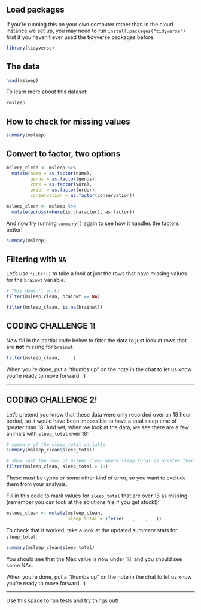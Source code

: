 ## Load packages

If you're running this on your own computer rather than in the cloud instance we set up, you may need to run `install.packages("tidyverse")` first if you haven't ever used the tidyverse packages before.

```r
library(tidyverse)
```


## The data

```r
head(msleep)
```

To learn more about this dataset:

```r
?msleep
```

## How to check for missing values

```r
summary(msleep)
```

## Convert to factor, two options

```r
msleep_clean <- msleep %>%
  mutate(name = as.factor(name),
         genus = as.factor(genus),
         vore = as.factor(vore),
         order = as.factor(order),
         conservation = as.factor(conservation))
```


```r
msleep_clean <- msleep %>%
  mutate(across(where(is.character), as.factor))
```

And now try running `summary()` again to see how it handles the factors better!

```r
summary(msleep)
```

## Filtering with `NA`

Let's use `filter()` to take a look at just the rows that have missing values for the `brainwt` variable.

```r
# This doesn't work!
filter(msleep_clean, brainwt == NA)
```


```r
filter(msleep_clean, is.na(brainwt))
```




## CODING CHALLENGE 1!

Now fill in the partial code below to filter the data to just look at rows that are **not** missing for `brainwt`. 

```r
filter(msleep_clean,     )
```

When you're done, put a "thumbs up" on the note in the chat to let us know you're ready to move forward. :)

----------------------------------------------------------







## CODING CHALLENGE 2!

Let's pretend you know that these data were only recorded over an 18 hour period, so it would have been impossible to have a total sleep time of greater than 18. And yet, when we look at the data, we see there are a few animals with `sleep_total` over 18:

```r
# summary of the sleep_total variable
summary(msleep_clean$sleep_total)
```

```r
# show just the rows of msleep_clean where sleep_total is greater than 18
filter(msleep_clean, sleep_total > 18)
```

These must be typos or some other kind of error, so you want to exclude them from your analysis.

Fill in this code to mark values for `sleep_total` that are over 18 as missing (remember you can look at the solutions file if you get stuck!):

```r
msleep_clean <- mutate(msleep_clean, 
                       sleep_total = ifelse(   ,    ,   ))
```

To check that it worked, take a look at the updated summary stats for `sleep_total`:

```r
summary(msleep_clean$sleep_total)
```

You should see that the Max value is now under 18, and you should see some NAs.


When you're done, put a "thumbs up" on the note in the chat to let us know you're ready to move forward. :)

----------------------------------------------------------




Use this space to run tests and try things out!

```r

```


